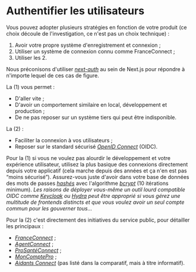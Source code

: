 
# Authentifier les utilisateurs

Vous pouvez adopter plusieurs stratégies en fonction de votre produit (ce choix découle de l'investigation, ce n'est pas un choix technique) :

1.  Avoir votre propre système d'enregistrement et connexion ;
2.  Utiliser un système de connexion connu comme FranceConnect ;
3.  Utiliser les 2.

Nous préconisons d'utiliser [_next-auth_](https://github.com/nextauthjs/next-auth) au sein de Next.js pour répondre à n'importe lequel de ces cas de figure.

La (1) vous permet :

- D'aller vite ;
- D'avoir un comportement similaire en local, développement et production ;
- De ne pas reposer sur un système tiers qui peut être indisponible.

La (2) :

- Faciliter la connexion à vos utilisateurs ;
- Reposer sur le standard sécurisé [_OpenID Connect_](https://fr.wikipedia.org/wiki/OpenID_Connect) (OIDC).

Pour la (1) si vous ne voulez pas alourdir le développement et votre expérience utilisateur, utilisez la plus basique des connexions directement depuis votre applicatif (cela marche depuis des années et ça n'en est pas “moins sécurisé”). Assurez-vous juste d'avoir dans votre base de données des mots de passes [_hashés_](https://en.wikipedia.org/wiki/Hash_function) avec l'algorithme [_bcrypt_](https://github.com/kelektiv/node.bcrypt.js/) (10 itérations minimum). _Les raisons de déployer vous-même un outil lourd compatible OIDC comme [Keycloak](https://www.keycloak.org/) ou [Hydra](https://www.ory.sh/hydra/) peut être approprié si vous gérez une multitude de frontends distincts et que vous voulez avoir un seul compte commun pour les gouverner tous…_

Pour la (2) c'est directement des initiatives du service public, pour détailler les principaux :

- [_FranceConnect_](https://franceconnect.gouv.fr/) ;
- [_AgentConnect_](https://agentconnect.gouv.fr/) ;
- [_ProSantéConnect_](https://esante.gouv.fr/) ;
- [_MonComptePro_](https://moncomptepro.beta.gouv.fr/) ;
- [_Aidants Connect_](https://aidantsconnect.beta.gouv.fr/) (pas listé dans la comparatif, mais à titre informatif).

<CaptionedImage src={SolutionsComparison} alt="" caption="Comparatif fait par MonComptePro" source="https://moncomptepro.beta.gouv.fr/partenaire" />

